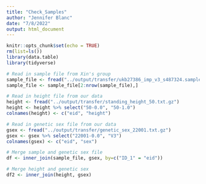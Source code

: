 ```yaml
---
title: "Check_Samples"
author: "Jennifer Blanc"
date: "7/8/2022"
output: html_document
---
```


```r
knitr::opts_chunk$set(echo = TRUE)
rm(list=ls())
library(data.table)
library(tidyverse)
```


```r
# Read in sample file from Xin's group
sample_file <- fread("../output/transfer/ukb27386_imp_v3_s487324.sample.gz")
sample_file <- sample_file[2:nrow(sample_file),] 

# Read in height file from our data
height <- fread("../output/transfer/standing_height_50.txt.gz")
height <- height %>% select("50-0.0", "50-1.0") 
colnames(height) <- c("eid", "height")

# Read in genetic sex file from our data 
gsex <- fread("../output/transfer/genetic_sex_22001.txt.gz")
gsex <- gsex %>% select("22001-0.0", "V3")
colnames(gsex) <- c("eid", "sex")
```

```r
# Merge sample and genetic sex file
df <- inner_join(sample_file, gsex, by=c("ID_1" = "eid"))

# Merge height and genetic sex
df2 <- inner_join(height, gsex)
```

